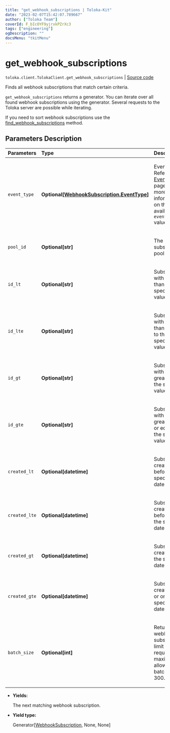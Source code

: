 ```yaml
---
title: "get_webhook_subscriptions | Toloka-Kit"
date: "2023-02-07T15:42:07.789667"
author: ["Toloka Team"]
coverId: F_bIcOYF9yjrxkPZrXc3
tags: ["engineering"]
ogDescription: ""
docsMenu: "tkitMenu"
---
```


# get_webhook_subscriptions
`toloka.client.TolokaClient.get_webhook_subscriptions` | [Source code](https://github.com/Toloka/toloka-kit/blob/v1.1.3/src/client/__init__.py#L3447)

Finds all webhook subscriptions that match certain criteria.

`get_webhook_subscriptions` returns a generator. You can iterate over all found webhook subscriptions using the generator. Several requests to the Toloka server are possible while iterating.

If you need to sort webhook subscriptions use the [find_webhook_subscriptions](/docs-new/toloka-kit/reference/toloka.client.TolokaClient.find_webhook_subscriptions) method.

## Parameters Description

| Parameters | Type | Description |
| :----------| :----| :-----------|
`event_type`|**Optional\[[WebhookSubscription.EventType](/docs-new/toloka-kit/reference/toloka.client.webhook_subscription.WebhookSubscription.EventType)\]**|<p>Event type. Refer to the [EventType](/docs-new/toloka-kit/reference/toloka.client.webhook_subscription.WebhookSubscription.EventType) page for more information on the available `event_type` values.</p>
`pool_id`|**Optional\[str\]**|<p>The ID of a subscribed pool.</p>
`id_lt`|**Optional\[str\]**|<p>Subscriptions with IDs less than the specified value.</p>
`id_lte`|**Optional\[str\]**|<p>Subscriptions with IDs less than or equal to the specified value.</p>
`id_gt`|**Optional\[str\]**|<p>Subscriptions with IDs greater than the specified value.</p>
`id_gte`|**Optional\[str\]**|<p>Subscriptions with IDs greater than or equal to the specified value.</p>
`created_lt`|**Optional\[datetime\]**|<p>Subscriptions created before the specified date.</p>
`created_lte`|**Optional\[datetime\]**|<p>Subscriptions created before or on the specified date.</p>
`created_gt`|**Optional\[datetime\]**|<p>Subscriptions created after the specified date.</p>
`created_gte`|**Optional\[datetime\]**|<p>Subscriptions created after or on the specified date.</p>
`batch_size`|**Optional\[int\]**|<p>Returned webhook subscriptions limit for each request. The maximum allowed batch_size is 300.</p>

* **Yields:**

  The next matching webhook subscription.

* **Yield type:**

  Generator\[[WebhookSubscription](/docs-new/toloka-kit/reference/toloka.client.webhook_subscription.WebhookSubscription), None, None\]
